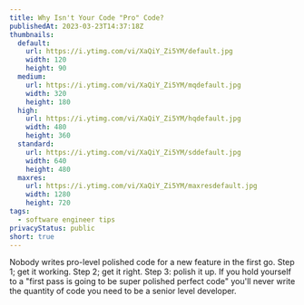 ```yaml
---
title: Why Isn't Your Code "Pro" Code?
publishedAt: 2023-03-23T14:37:18Z
thumbnails:
  default:
    url: https://i.ytimg.com/vi/XaQiY_Zi5YM/default.jpg
    width: 120
    height: 90
  medium:
    url: https://i.ytimg.com/vi/XaQiY_Zi5YM/mqdefault.jpg
    width: 320
    height: 180
  high:
    url: https://i.ytimg.com/vi/XaQiY_Zi5YM/hqdefault.jpg
    width: 480
    height: 360
  standard:
    url: https://i.ytimg.com/vi/XaQiY_Zi5YM/sddefault.jpg
    width: 640
    height: 480
  maxres:
    url: https://i.ytimg.com/vi/XaQiY_Zi5YM/maxresdefault.jpg
    width: 1280
    height: 720
tags:
  - software engineer tips
privacyStatus: public
short: true
---
```


Nobody writes pro-level polished code for a new feature in the first go. Step 1; get it working. Step 2; get it right. Step 3: polish it up. If you hold yourself to a "first pass is going to be super polished perfect code" you'll never write the quantity of code you need to be a senior level developer.
